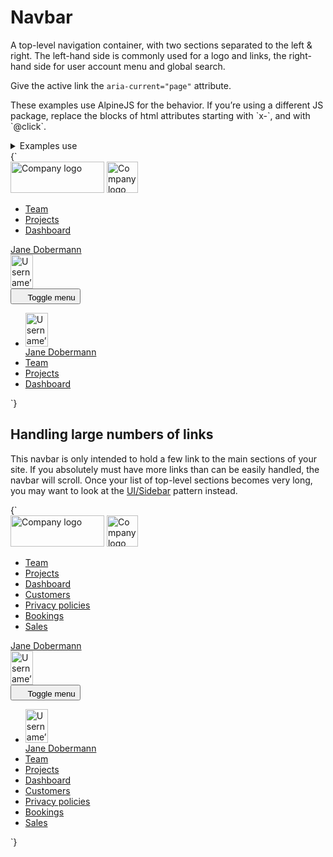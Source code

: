 
<Meta title="UI/Navigation/Navbar" />

# Navbar

A top-level navigation container, with two sections separated to the left & right. The left-hand side is commonly used for a logo and links, the right-hand side for user account menu and global search.

Give the active link the `aria-current="page"` attribute.

<div class="u-bg-gray-light u-padding-m-x u-padding-xs-y">
  <p>
    These examples use AlpineJS for the behavior. If you’re using a different JS
    package, replace the blocks of html attributes starting with `x-`, and with
    `@click`.
  </p>
</div>

<details class="u-margin-xl-y">
  <summary class="u-h4 u-font-medium">Examples use</summary>
  <ul>
    <li>
      <a href="/docs/atoms-avatar--avatar">a-avatar</a>
    </li>
    <li>
      <a href="/docs/atoms-button-base--button-element">a-button</a>
    </li>
    <li>
      <a href="/docs/atoms-button-icon--button-element">a-button--icon</a>
    </li>
    <li>
      <a href="/docs/atoms-button-icon-reversed--icon-reversed">
        a-button--icon-reversed
      </a>
    </li>
    <li>
      <a href="/docs/atoms-button-nav--nav">a-button--nav</a>
    </li>
    <li>
      <a href="/docs/atoms-button-nav-large--nav-large">a-button--nav-large</a>
    </li>
    <li>
      <a href="/docs/atoms-content--content">a-content</a>
    </li>
    <li>
      <a href="/docs/atoms-icon--icon">a-icon</a>
    </li>
    <li>
      <a href="/docs/atoms-list-reset--list-reset">a-list-reset</a>
    </li>
    <li>
      <a href="/docs/utilities-background-color--gray-dark">u-bg</a>
    </li>
    <li>
      <a href="/docs/utilities-flex--flex">u-flex</a>
    </li>
    <li>
      <a href="/docs/utilities-hidden--hidden">u-hidden</a>
    </li>
    <li>
      <a href="/docs/utilities-box-alignment--items-center">u-items-center</a>
    </li>
    <li>
      <a href="/docs/utilities-margin--margin-m">u-margin</a>
    </li>
    <li>
      <a href="/docs/utilities-padding--padding-m">u-padding</a>
    </li>
    <li>
      <a href="/docs/utilities-relative--relative">u-relative</a>
    </li>
  </ul>
</details>

<Canvas>
  <Story name="Navbar" inline={false} height="80vh">
    {`
      <nav class="u-bg-gray-darker u-padding-s-top u-padding-s-bottom u-relative">
        <div class="u-padding-m-x u-flex u-justify-between u-items-center u-flex-wrap">
          <div class="u-flex-shrink-1 u-flex u-items-center">
            <img src="${logoLarge}" width="150" height="50" alt="Company logo" class="u-flex-shrink-0 u-margin-l-right u-hidden u-block@l" />
            <img src="${logoSmall}" width="50" height="50" alt="Company logo" class="u-flex-shrink-0 u-margin-l-right u-hidden@l" />
            <div class="u-hidden u-block@l u-flex-shrink-1 u-overflow-x-auto">
              <ul class="u-flex a-list-reset">
                <li class="u-margin-m-right">
                  <a href="/" class="a-button a-button--nav" aria-current="page">Team</a>
                </li>
                <li class="u-margin-m-right">
                  <a href="/" class="a-button a-button--nav">Projects</a>
                </li>
                <li class="u-margin-m-right">
                  <a href="/" class="a-button a-button--nav">Dashboard</a>
                </li>
              </ul>
            </div>
          </div>
          <div class="u-hidden u-block@l">
            <a href="/" class="a-button a-button--nav">
              <span class="a-button__label">Jane Dobermann</span>
              <div class="a-button__icon a-avatar">
                <img src="https://placekitten.com/100/150" width="36" height="54" alt="Username’s avatar" class="a-avatar" />
              </div>
            </a>
          </div>
          <div class="u-hidden@l" x-data="{ navbarOpen: false }">
            <button
              class="a-button a-button--icon a-button--icon-reversed"
              title="Toggle menu"
              aria-controls="navbar-1"
              @click="navbarOpen = !navbarOpen"
              :aria-expanded="navbarOpen"
            >
              <svg width="16" height="16" class="a-icon" aria-hidden="true" focusable="false">
                <use xlink:href="${icons}#icon-hamburger"></use>
              </svg>
              <span class="u-sr-only">Toggle menu</span>
            </button>
            <ul
              class="u-flex u-flex-col a-list-reset o-navbar u-padding-s u-bg-gray-darker"
              id="navbar-1"
              x-show="navbarOpen"
              @click.away="navbarOpen = false"
              x-transition:enter="is-transitioning"
              x-transition:enter-start="is-off-screen"
              x-transition:enter-end="is-on-screen"
              x-transition:leave="is-transitioning"
              x-transition:leave-start="is-on-screen"
              x-transition:leave-end="is-off-screen"
            >
              <li class="u-margin-s-bottom">
                <a href="/" class="a-button a-button--nav-large">
                  <div class="a-button__icon a-avatar">
                    <img src="https://placekitten.com/100/150" width="36" height="54" alt="Username’s avatar" class="a-avatar" />
                  </div>
                  <span class="a-button__label">Jane Dobermann</span>
                </a>
              </li>
              <li class="u-margin-s-bottom">
                <a href="/" class="a-button a-button--nav-large" aria-current="page">Team</a>
              </li>
              <li class="u-margin-s-bottom">
                <a href="/" class="a-button a-button--nav-large">Projects</a>
              </li>
              <li class="u-margin-s-bottom">
                <a href="/" class="a-button a-button--nav-large">Dashboard</a>
              </li>
            </ul>
          </div>
        </div>
      </nav>
    `}
  </Story>
</Canvas>

## Handling large numbers of links

This navbar is only intended to hold a few link to the main sections of your site. If you absolutely must have more links than can be easily handled, the navbar will scroll. Once your list of top-level sections becomes very long, you may want to look at the [UI/Sidebar](/docs/ui-navigation-sidebar--sidebar) pattern instead.

<Canvas>
  <Story name="Navbar with many links" inline={false} height="80vh">
    {`
      <nav class="u-bg-gray-darker u-padding-s-top u-padding-s-bottom u-relative">
        <div class="u-padding-m-x u-flex u-justify-between u-items-center">
          <div class="u-flex-shrink-1 u-flex u-items-center">
            <img src="${logoLarge}" width="150" height="50" alt="Company logo" class="u-flex-shrink-0 u-margin-l-right u-hidden u-block@l" />
            <img src="${logoSmall}" width="50" height="50" alt="Company logo" class="u-flex-shrink-0 u-margin-l-right u-hidden@l" />
            <div class="u-hidden u-block@l u-flex-shrink-1 u-overflow-x-auto">
              <ul class="u-flex a-list-reset">
                <li class="u-margin-m-right">
                  <a href="/" class="a-button a-button--nav" aria-current="page">Team</a>
                </li>
                <li class="u-margin-m-right">
                  <a href="/" class="a-button a-button--nav">Projects</a>
                </li>
                <li class="u-margin-m-right">
                  <a href="/" class="a-button a-button--nav">Dashboard</a>
                </li>
                <li class="u-margin-m-right">
                  <a href="/" class="a-button a-button--nav">Customers</a>
                </li>
                <li class="u-margin-m-right">
                  <a href="/" class="a-button a-button--nav">Privacy policies</a>
                </li>
                <li class="u-margin-m-right">
                  <a href="/" class="a-button a-button--nav">Bookings</a>
                </li>
                <li class="u-margin-m-right">
                  <a href="/" class="a-button a-button--nav">Sales</a>
                </li>
              </ul>
            </div>
          </div>
          <div class="u-hidden u-block@l u-flex-shrink-0">
            <a href="/" class="a-button a-button--nav">
              <span class="a-button__label">Jane Dobermann</span>
              <div class="a-button__icon a-avatar">
                <img src="https://placekitten.com/100/150" width="36" height="54" alt="Username’s avatar" class="a-avatar" />
              </div>
            </a>
          </div>
          <div class="u-hidden@l" x-data="{ navbarOpen: false }">
            <button
              class="a-button a-button--icon a-button--icon-reversed"
              title="Toggle menu"
              aria-controls="navbar-1"
              @click="navbarOpen = !navbarOpen"
              :aria-expanded="navbarOpen"
            >
              <svg width="16" height="16" class="a-icon" aria-hidden="true" focusable="false">
                <use xlink:href="${icons}#icon-hamburger"></use>
              </svg>
              <span class="u-sr-only">Toggle menu</span>
            </button>
            <ul
              class="u-flex u-flex-col a-list-reset o-navbar u-padding-s u-bg-gray-darker"
              id="navbar-1"
              x-show="navbarOpen"
              @click.away="navbarOpen = false"
              x-transition:enter="is-transitioning"
              x-transition:enter-start="is-off-screen"
              x-transition:enter-end="is-on-screen"
              x-transition:leave="is-transitioning"
              x-transition:leave-start="is-on-screen"
              x-transition:leave-end="is-off-screen"
            >
              <li class="u-margin-s-bottom">
                <a href="/" class="a-button a-button--nav-large">
                  <div class="a-button__icon a-avatar">
                    <img src="https://placekitten.com/100/150" width="36" height="54" alt="Username’s avatar" class="a-avatar" />
                  </div>
                  <span class="a-button__label">Jane Dobermann</span>
                </a>
              </li>
              <li class="u-margin-s-bottom">
                <a href="/" class="a-button a-button--nav-large" aria-current="page">Team</a>
              </li>
              <li class="u-margin-s-bottom">
                <a href="/" class="a-button a-button--nav-large">Projects</a>
              </li>
              <li class="u-margin-s-bottom">
                <a href="/" class="a-button a-button--nav-large">Dashboard</a>
              </li>
              <li class="u-margin-s-bottom">
                <a href="/" class="a-button a-button--nav-large">Customers</a>
              </li>
              <li class="u-margin-s-bottom">
                <a href="/" class="a-button a-button--nav-large">Privacy policies</a>
              </li>
              <li class="u-margin-s-bottom">
                <a href="/" class="a-button a-button--nav-large">Bookings</a>
              </li>
              <li class="u-margin-s-bottom">
                <a href="/" class="a-button a-button--nav-large">Sales</a>
              </li>
            </ul>
          </div>
        </div>
      </nav>
    `}
  </Story>
</Canvas>
